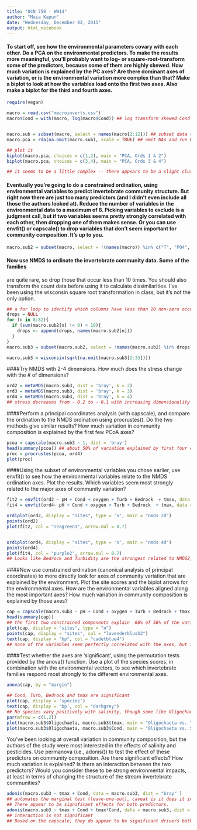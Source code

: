 ```yaml
---
title: "OCN 750 - HW14"
author: "Maia Kapur"
date: "Wednesday, December 02, 2015"
output: html_notebook
---
```


#### To start off, see how the environmental parameters covary with each other. Do a PCA on the environmental predictors. To make the results more meaningful, you'll probably want to log- or square-root-transform some of the predictors, because some of them are highly skewed. How much variation is explained by the PC axes? Are there dominant axes of variation, or is the environmental variation more complex than that? Make a biplot to look at how the variables load onto the first two axes. Also make a biplot for the third and fourth axes.
```r
require(vegan)

macro = read.csv("macroinverts.csv")
macro$Cond = with(macro, log(macro$Cond)) ## log transform skewed Cond predictor


macro.sub = subset(macro, select = names(macro[2:12])) ## subset data to environmental predictors
macro.pca = rda(na.omit(macro.sub), scale = TRUE) ## omit NAs and run PCA

## plot it
biplot(macro.pca, choices = c(1,2), main = "PCA, Ords 1 & 2")
biplot(macro.pca, choices = c(3,4), main = "PCA, Ords 3 & 4")

## it seems to be a little complex -- there appears to be a slight clustering of large - to small substrate types (e.g. Gravel vs Bedrock)
```
#### Eventually you're going to do a constrained ordination, using environmental variables to predict invertebrate community structure. But right now there are just too many predictors (and I didn't even include all those the authors looked at). Reduce the number of variables in the environmental data to a maximum of 6. Picking variables to exclude is a judgment call, but if two variables seems pretty strongly correlated with each other, then dropping one of them makes sense. Or you can use envfit() or capscale() to drop variables that don't seem important for community composition. It's up to you.

```r
macro.sub2 = subset(macro, select = !(names(macro)) %in% c("T", "PO4", "Boulder", "Cobble", "Gravel", "Sand", "Clay.silt", "Pebble")) ## drop some environmental variables
```
#### Now use NMDS to ordinate the invertebrate community data. Some of the families
are quite rare, so drop those that occur less than 10 times. You should also
transform the count data before using it to calculate dissimilarities. I've been using
the wisconsin square root transformation in class, but it's not the only option. 
```r
## a for loop to identify which columns have less than 10 non-zero occurences (ie are rare), then passes the names of these columns to a vector called "drops".
drops = NULL
for (n in 8:82){
  if (sum(macro.sub2[n] != 0) < 10){
    drops <- append(drops, names(macro.sub2[n]))
  }
}
macro.sub3 = subset(macro.sub2, select = !names(macro.sub2) %in% drops) ## subsets the dataframe for columns NOT included in the drops list

macro.sub3 = wisconsin(sqrt(na.omit(macro.sub3[2:33])))

```
####Try NMDS with 2-4 dimensions. How much does the stress change with the # of dimensions?
```r
ord2 = metaMDS(macro.sub3, dist = 'bray', k = 2)
ord3 = metaMDS(macro.sub3, dist = 'bray', k = 3)
ord4 = metaMDS(macro.sub3, dist = 'bray', k = 4)
## stress decreases from ~ 0.2 to ~ 0.1 with increasing dimensionality
```
####Perform a principal coordinates analysis (with capscale), and compare the ordination to the NMDS ordination using procrustes(). Do the two methods give similar results? How much variation in community composition is explained by the first few PCoA axes?
```r
pcoa = capscale(macro.sub3 ~ 1, dist = 'bray')
head(summary(pcoa)) ## about 50% of variation explained by first four components
proc = procrustes(pcoa, ord4)
plot(proc)
```
####Using the subset of environmental variables you chose earlier, use envfit() to see how the environmental variables relate to the NMDS ordination axes. Plot the results. Which variables seem most strongly related to the major axes of community variation?
```r
fit2 = envfit(ord2 ~ pH + Cond + oxygen + Turb + Bedrock  + tmax, data = macro.sub3, na.rm = T)
fit4 = envfit(ord4~ pH + Cond + oxygen + Turb + Bedrock  + tmax, data = macro.sub3, na.rm = T)

ordiplot(ord2, display = "sites", type = 'n', main = "nmds 2d")
points(ord2)
plot(fit2, col = "seagreen3", arrow.mul = 0.7)


ordiplot(ord4, display = "sites", type = 'n', main = "nmds 4d")
points(ord4)
plot(fit4, col = "purple2", arrow.mul = 0.7)
## Looks like Bedrock and Turbidity are the strongest related to NMDS2, with Cond less-strongly associated with NMDS1.

```
####Now use constrained ordination (canonical analysis of principal coordinates) to more directly look for axes of community variation that are explained by the environment. Plot the site scores and the biplot arrows for the environmental axes. How are the environmental variables aligned along the most important axes? How much variation in community composition is explained by those axes? 
```r
cap = capscale(macro.sub3 ~ pH + Cond + oxygen + Turb + Bedrock + tmax, data = macro.sub3, dist = "bray")
head(summary(cap))
## the first two constrained components explain  66% of 56% of the variation, or 36% of the overall variation
plot(cap, display = "sites", type = "n")
points(cap, display = "sites", col = "lavenderblush3")
text(cap, display = "bp", col = "cadetblue4")
## none of the variables seem perfectly correlated with the axes, but it appears that chemical indicators vary positively with CAP1, while less-fine benthic structure (e.g. pebbles) vary positively with CAP2.
```
####Test whether the axes are 'significant', using the permutation tests provided by the anova() function. Use a plot of the species scores, in combination with the environmental vectors, to see which invertebrate families respond most strongly to the different environmental axes.
```r
anova(cap, by = "margin") 

## Cond, Turb, Bedrock and tmax are significant
plot(cap, display = 'species')
text(cap, display = 'bp', col = "darkgrey")
## No species vary positively with salinity, though some like Oligochaeta, Physidae and Lymnaeidae seem to correlate with tmax somewhat. The majority are negatively correlated with both.
par(mfrow = c(1,2))
plot(macro.sub3$Oligochaeta, macro.sub3$tmax, main = "Oligochaeta vs. Tmax")
plot(macro.sub3$Oligochaeta, macro.sub3$Cond, main = "Oligochaeta vs. Salinity")

```
You've been looking at overall variation in community composition, but the
authors of the study were most interested in the effects of salinity and pesticides.
Use permanova (i.e., adonis()) to test the effect of these predictors on community
composition. Are there significant effects? How much variation is explained? Is
there an interaction between the two predictors? Would you consider these to be
strong environmental impacts, at least in terms of changing the structure of the
stream invertebrate communities?
```r
adonis(macro.sub3 ~ tmax + Cond, data = macro.sub3, dist = "bray" )
## automates the marginal test (leave-one-out), caveat is it does it in order of appearance
## There appear to be significant effects for both predictors.
adonis(macro.sub3 ~ tmax + Cond + tmax*Cond, data = macro.sub3, dist = "bray" )
## interaction is not significant
## Based on the capscale, they do appear to be significant drivers both visually and quantitatively, but the direction doesn't seem so much as to favor different regimes, more just to inhibit all except a few species. 
```

